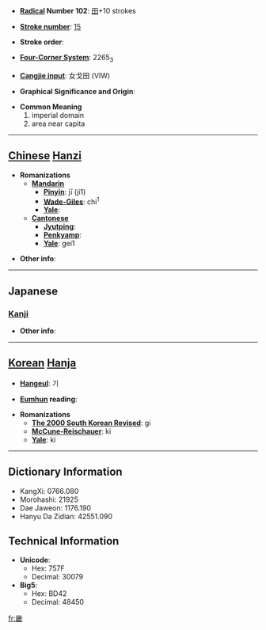 * '''[[Wiktionary:Chinese radical index| Radical]] Number 102''': [[Wiktionary:Chinese radical index 田|田]]+10 strokes

* '''[[Wiktionary:Chinese total strokes index|Stroke number]]''': [[Wiktionary:Chinese total strokes index 15|15]]

* '''Stroke order''': 

* '''[[Wiktionary:Chinese four corner index|Four-Corner System]]''': 2265<sub>3</sub>

* '''[[Wiktionary:Chinese Cangjie index|Cangjie input]]''': 女戈田 (VIW)

* '''Graphical Significance and Origin''': 

* '''Common Meaning'''
*#imperial domain
*# area near capita


----

== [[Chinese]] [[Hanzi]] ==

* '''Romanizations'''
** '''[[Mandarin]]'''
*** '''[[Pinyin]]''': jī (ji1)
*** '''[[Wade-Giles]]''': chi<sup>1</sup>
*** '''[[Yale]]''': 
** '''[[Cantonese]]'''
*** '''[[Jyutping]]''':
*** '''[[Penkyamp]]''': 
*** '''[[Yale]]''': gei1

* '''Other info''': 

----

==Japanese==
===[[Kanji]]===
{{kanji|on readings=[[き]] (ki)
|kun readings=[[みやこ]] (miyako)
}}

* '''Other info''':  

----

== [[Korean]] [[Hanja]] ==

* '''[[Hangeul]]''': 기

* '''[[Eumhun]] reading''': 

* '''Romanizations'''
** '''[[The 2000 South Korean Revised Romanization|The 2000 South Korean Revised]]''': gi
** '''[[McCune-Reischauer]]''': ki
** '''[[Yale]]''': ki

----

== Dictionary Information ==

* KangXi: 0766.080
* Morohashi: 21925
* Dae Jaweon: 1176.190
* Hanyu Da Zidian: 42551.090

== Technical Information ==

* '''Unicode''':
** Hex: 757F
** Decimal: 30079
* '''Big5''':
** Hex: BD42
** Decimal: 48450

[[fr:畿]]